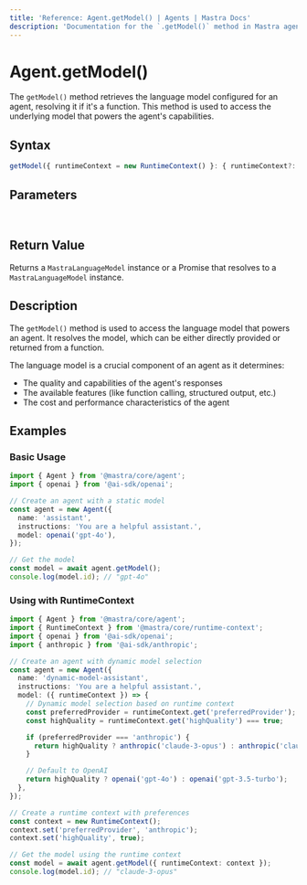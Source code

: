 ```yaml
---
title: 'Reference: Agent.getModel() | Agents | Mastra Docs'
description: 'Documentation for the `.getModel()` method in Mastra agents, which retrieves the language model that powers the agent.'
---
```


# Agent.getModel()

The `getModel()` method retrieves the language model configured for an agent, resolving it if it's a function. This method is used to access the underlying model that powers the agent's capabilities.

## Syntax

```typescript
getModel({ runtimeContext = new RuntimeContext() }: { runtimeContext?: RuntimeContext } = {}): MastraLanguageModel | Promise<MastraLanguageModel>
```

## Parameters

<br />
<PropertiesTable
  content={[
    {
      name: 'runtimeContext',
      type: 'RuntimeContext',
      isOptional: true,
      description: 'Runtime context for dependency injection and contextual information.',
    },
  ]}
/>

## Return Value

Returns a `MastraLanguageModel` instance or a Promise that resolves to a `MastraLanguageModel` instance.

## Description

The `getModel()` method is used to access the language model that powers an agent. It resolves the model, which can be either directly provided or returned from a function.

The language model is a crucial component of an agent as it determines:

- The quality and capabilities of the agent's responses
- The available features (like function calling, structured output, etc.)
- The cost and performance characteristics of the agent

## Examples

### Basic Usage

```typescript
import { Agent } from '@mastra/core/agent';
import { openai } from '@ai-sdk/openai';

// Create an agent with a static model
const agent = new Agent({
  name: 'assistant',
  instructions: 'You are a helpful assistant.',
  model: openai('gpt-4o'),
});

// Get the model
const model = await agent.getModel();
console.log(model.id); // "gpt-4o"
```

### Using with RuntimeContext

```typescript
import { Agent } from '@mastra/core/agent';
import { RuntimeContext } from '@mastra/core/runtime-context';
import { openai } from '@ai-sdk/openai';
import { anthropic } from '@ai-sdk/anthropic';

// Create an agent with dynamic model selection
const agent = new Agent({
  name: 'dynamic-model-assistant',
  instructions: 'You are a helpful assistant.',
  model: ({ runtimeContext }) => {
    // Dynamic model selection based on runtime context
    const preferredProvider = runtimeContext.get('preferredProvider');
    const highQuality = runtimeContext.get('highQuality') === true;

    if (preferredProvider === 'anthropic') {
      return highQuality ? anthropic('claude-3-opus') : anthropic('claude-3-sonnet');
    }

    // Default to OpenAI
    return highQuality ? openai('gpt-4o') : openai('gpt-3.5-turbo');
  },
});

// Create a runtime context with preferences
const context = new RuntimeContext();
context.set('preferredProvider', 'anthropic');
context.set('highQuality', true);

// Get the model using the runtime context
const model = await agent.getModel({ runtimeContext: context });
console.log(model.id); // "claude-3-opus"
```
